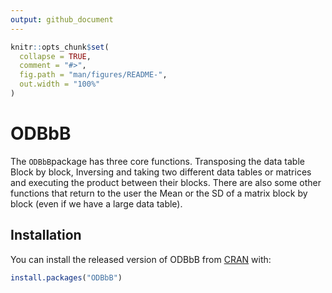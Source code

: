 ```yaml
---
output: github_document
---
```


<!-- README.md is generated from README.Rmd. Please edit that file -->

```r
knitr::opts_chunk$set(
  collapse = TRUE,
  comment = "#>",
  fig.path = "man/figures/README-",
  out.width = "100%"
)
```

# ODBbB

<!-- badges: start -->
<!-- badges: end -->

The `ODBbB`package has three core functions. Transposing the data table Block by block, Inversing and taking two different data tables or matrices and executing the product between their blocks. There are also some other functions that return to the user the Mean or the SD of a matrix block by block (even if we have a large data table).

## Installation

You can install the released version of ODBbB from [CRAN](https://CRAN.R-project.org) with:

``` r
install.packages("ODBbB")
```
